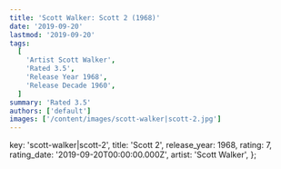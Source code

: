 ```yaml
---
title: 'Scott Walker: Scott 2 (1968)'
date: '2019-09-20'
lastmod: '2019-09-20'
tags:
  [
    'Artist Scott Walker',
    'Rated 3.5',
    'Release Year 1968',
    'Release Decade 1960',
  ]
summary: 'Rated 3.5'
authors: ['default']
images: ['/content/images/scott-walker|scott-2.jpg']
---
```


  key: 'scott-walker|scott-2',
  title: 'Scott 2',
  release_year: 1968,
  rating: 7,
  rating_date: '2019-09-20T00:00:00.000Z',
  artist: 'Scott Walker',
};

<MusicRating data={data} />

